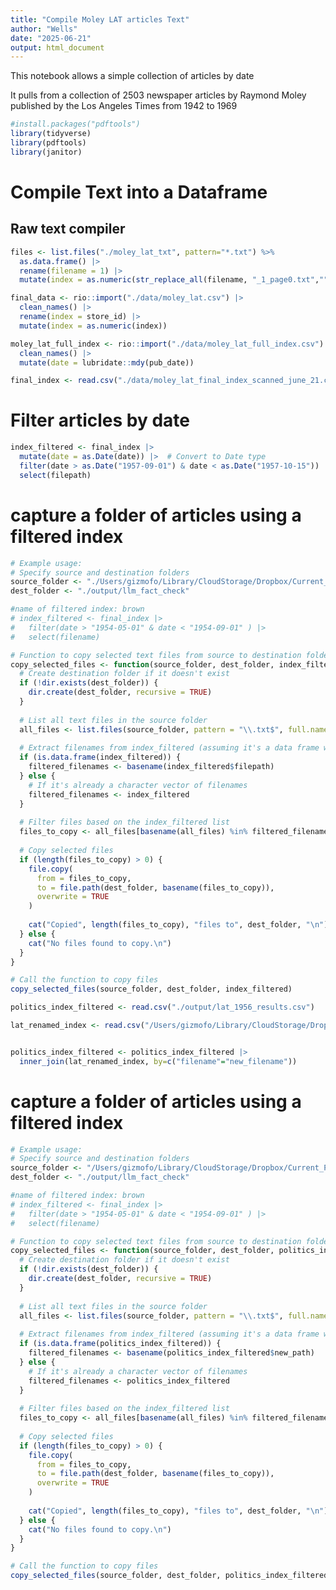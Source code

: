 ```yaml
---
title: "Compile Moley LAT articles Text"
author: "Wells"
date: "2025-06-21"
output: html_document
---
```


This notebook allows a simple collection of articles by date

It pulls from a collection of 2503 newspaper articles by Raymond Moley published by the Los Angeles Times from 1942 to 1969


```r
#install.packages("pdftools")
library(tidyverse)
library(pdftools)
library(janitor)
```

# Compile Text into a Dataframe

## Raw text compiler 
```r


files <- list.files("./moley_lat_txt", pattern="*.txt") %>% 
  as.data.frame() |> 
  rename(filename = 1) |> 
  mutate(index = as.numeric(str_replace_all(filename, "_1_page0.txt","")))

final_data <- rio::import("./data/moley_lat.csv") |> 
  clean_names() |> 
  rename(index = store_id) |> 
  mutate(index = as.numeric(index))

moley_lat_full_index <- rio::import("./data/moley_lat_full_index.csv") |> 
  clean_names() |> 
  mutate(date = lubridate::mdy(pub_date)) 

final_index <- read.csv("./data/moley_lat_final_index_scanned_june_21.csv")

```


# Filter articles by date
```r

index_filtered <- final_index |> 
  mutate(date = as.Date(date)) |>  # Convert to Date type
  filter(date > as.Date("1957-09-01") & date < as.Date("1957-10-15")) |> 
  select(filepath)

```

# capture a folder of articles using a filtered index
```r
# Example usage:
# Specify source and destination folders
source_folder <- "./Users/gizmofo/Library/CloudStorage/Dropbox/Current_Projects/Moley project 2024/Indexes of Moley Articles/lat_txt_renamed"
dest_folder <- "./output/llm_fact_check"

#name of filtered index: brown
# index_filtered <- final_index |> 
#   filter(date > "1954-05-01" & date < "1954-09-01" ) |> 
#   select(filename)

# Function to copy selected text files from source to destination folder
copy_selected_files <- function(source_folder, dest_folder, index_filtered) {
  # Create destination folder if it doesn't exist
  if (!dir.exists(dest_folder)) {
    dir.create(dest_folder, recursive = TRUE)
  }
  
  # List all text files in the source folder
  all_files <- list.files(source_folder, pattern = "\\.txt$", full.names = TRUE)
  
  # Extract filenames from index_filtered (assuming it's a data frame with 'filepath' column)
  if (is.data.frame(index_filtered)) {
    filtered_filenames <- basename(index_filtered$filepath)
  } else {
    # If it's already a character vector of filenames
    filtered_filenames <- index_filtered
  }
  
  # Filter files based on the index_filtered list
  files_to_copy <- all_files[basename(all_files) %in% filtered_filenames]
  
  # Copy selected files
  if (length(files_to_copy) > 0) {
    file.copy(
      from = files_to_copy, 
      to = file.path(dest_folder, basename(files_to_copy)),
      overwrite = TRUE
    )
    
    cat("Copied", length(files_to_copy), "files to", dest_folder, "\n")
  } else {
    cat("No files found to copy.\n")
  }
}

# Call the function to copy files
copy_selected_files(source_folder, dest_folder, index_filtered)
```

```r
politics_index_filtered <- read.csv("./output/lat_1956_results.csv")

lat_renamed_index <- read.csv("/Users/gizmofo/Library/CloudStorage/Dropbox/Current_Projects/Moley project 2024/Indexes of Moley Articles/lat_txt_index_renamed_7_23.csv")


politics_index_filtered <- politics_index_filtered |> 
  inner_join(lat_renamed_index, by=c("filename"="new_filename"))

```



# capture a folder of articles using a filtered index
```r
# Example usage:
# Specify source and destination folders
source_folder <- "/Users/gizmofo/Library/CloudStorage/Dropbox/Current_Projects/Moley project 2024/Indexes of Moley Articles/lat_txt_renamed"
dest_folder <- "./output/llm_fact_check"

#name of filtered index: brown
# index_filtered <- final_index |> 
#   filter(date > "1954-05-01" & date < "1954-09-01" ) |> 
#   select(filename)

# Function to copy selected text files from source to destination folder
copy_selected_files <- function(source_folder, dest_folder, politics_index_filtered) {
  # Create destination folder if it doesn't exist
  if (!dir.exists(dest_folder)) {
    dir.create(dest_folder, recursive = TRUE)
  }
  
  # List all text files in the source folder
  all_files <- list.files(source_folder, pattern = "\\.txt$", full.names = TRUE)
  
  # Extract filenames from index_filtered (assuming it's a data frame with 'filepath' column)
  if (is.data.frame(politics_index_filtered)) {
    filtered_filenames <- basename(politics_index_filtered$new_path)
  } else {
    # If it's already a character vector of filenames
    filtered_filenames <- politics_index_filtered
  }
  
  # Filter files based on the index_filtered list
  files_to_copy <- all_files[basename(all_files) %in% filtered_filenames]
  
  # Copy selected files
  if (length(files_to_copy) > 0) {
    file.copy(
      from = files_to_copy, 
      to = file.path(dest_folder, basename(files_to_copy)),
      overwrite = TRUE
    )
    
    cat("Copied", length(files_to_copy), "files to", dest_folder, "\n")
  } else {
    cat("No files found to copy.\n")
  }
}

# Call the function to copy files
copy_selected_files(source_folder, dest_folder, politics_index_filtered)
```

